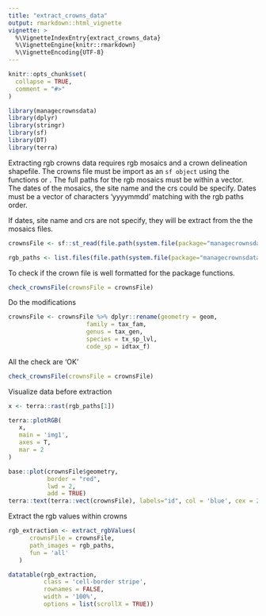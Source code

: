 ```yaml
---
title: "extract_crowns_data"
output: rmarkdown::html_vignette
vignette: >
  %\VignetteIndexEntry{extract_crowns_data}
  %\VignetteEngine{knitr::rmarkdown}
  %\VignetteEncoding{UTF-8}
---
```


```r
knitr::opts_chunk$set(
  collapse = TRUE,
  comment = "#>"
)
```

```r
library(managecrownsdata)
library(dplyr)
library(stringr)
library(sf)
library(DT)
library(terra)
```

Extracting rgb crowns data requires rgb mosaics and a crown delineation shapefile. The crowns file must be import as an `sf object` using the functions \code{sf::st_read} or \code{sf::read_sf}. The full paths for the rgb mosaics must be within a vector. The dates of the mosaics, the site name and the crs could be specify. Dates must be a vector of characters 'yyyymmdd' matching with the rgb paths order. 

If dates, site name and crs are not specify, they will be extract from the the mosaics files.

```r
crownsFile <- sf::st_read(file.path(system.file(package="managecrownsdata"), '/crowns/crowns_test.gpkg'))

rgb_paths <- list.files(file.path(system.file(package="managecrownsdata"), 'rgb/'), full.names = TRUE)

```

To check if the crown file is well formatted for the package functions. 

```r
check_crownsFile(crownsFile = crownsFile)
```

Do the modifications 

```r
crownsFile <- crownsFile %>% dplyr::rename(geometry = geom,
                      family = tax_fam,
                      genus = tax_gen,
                      species = tx_sp_lvl,
                      code_sp = idtax_f)
```

All the check are 'OK'

```r
check_crownsFile(crownsFile = crownsFile)
```

Visualize data before extraction 

```r

x <- terra::rast(rgb_paths[1])

terra::plotRGB(
   x,
   main = 'img1',
   axes = T,
   mar = 2
)

base::plot(crownsFile$geometry,
           border = "red",
           lwd = 2,
           add = TRUE)
terra::text(terra::vect(crownsFile), labels="id", col = 'blue', cex = 2)

```

Extract the rgb values within crowns

```r

rgb_extraction <- extract_rgbValues(
      crownsFile = crownsFile,
      path_images = rgb_paths,
      fun = 'all'
   )

```



```r
datatable(rgb_extraction, 
          class = 'cell-border stripe',
          rownames = FALSE,
          width = '100%', 
          options = list(scrollX = TRUE))
```
